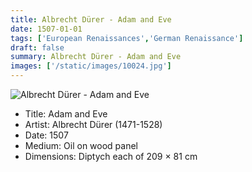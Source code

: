 ```yaml
---
title: Albrecht Dürer - Adam and Eve
date: 1507-01-01
tags: ['European Renaissances','German Renaissance']
draft: false
summary: Albrecht Dürer - Adam and Eve
images: ['/static/images/10024.jpg']
---
```


![Albrecht Dürer - Adam and Eve](/static/images/10024.jpg)

* Title: Adam and Eve
* Artist: Albrecht Dürer (1471-1528)
* Date: 1507
* Medium: Oil on wood panel
* Dimensions: Diptych each of 209 × 81 cm


